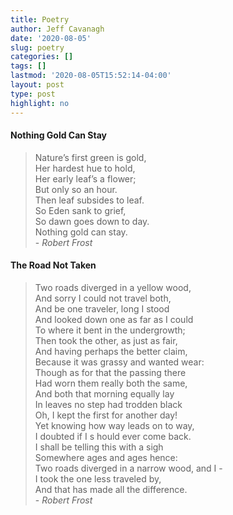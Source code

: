 ```yaml
---
title: Poetry
author: Jeff Cavanagh
date: '2020-08-05'
slug: poetry
categories: []
tags: []
lastmod: '2020-08-05T15:52:14-04:00'
layout: post
type: post
highlight: no
---
```


#### Nothing Gold Can Stay

> Nature's first green is gold,  
Her hardest hue to hold,  
Her early leaf's a flower;  
But only so an hour.  
Then leaf subsides to leaf.  
So Eden sank to grief,  
So dawn goes down to day.  
Nothing gold can stay.  
- *Robert Frost*

#### The Road Not Taken

> Two roads diverged in a yellow wood,  
And sorry I could not travel both,  
And be one traveler, long I stood  
And looked down one as far as I could  
To where it bent in the undergrowth;  
Then took the other, as just as fair,  
And having perhaps the better claim,  
Because it was grassy and wanted wear:  
Though as for that the passing there  
Had worn them really both the same,  
And both that morning equally lay  
In leaves no step had trodden black  
Oh, I kept the first for another day!  
Yet knowing how way leads on to way,  
I doubted if I s hould ever come back.  
I shall be telling this with a sigh  
Somewhere ages and ages hence:  
Two roads diverged in a narrow wood, and I -  
I took the one less traveled by,  
And that has made all the difference.  
- *Robert Frost*

